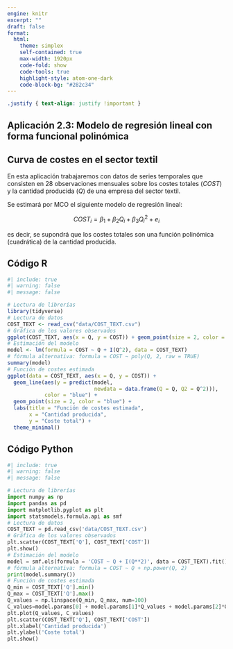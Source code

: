 ```yaml
---
engine: knitr
excerpt: ""
draft: false
format: 
  html:
    theme: simplex
    self-contained: true
    max-width: 1920px
    code-fold: show
    code-tools: true
    highlight-style: atom-one-dark
    code-block-bg: "#282c34"
---
```


```css
.justify { text-align: justify !important }
```

::: justify
# Aplicación 2.3: Modelo de regresión lineal con forma funcional polinómica {.unnumbered}

## Curva de costes en el sector textil {.unnumbered}

En esta aplicación trabajaremos con datos de series temporales que consisten en 28 observaciones mensuales sobre los costes totales (_COST_) y la cantidad producida (_Q_) de una empresa del sector textil.

Se estimará por MCO el siguiente modelo de regresión lineal:

$$COST_{i} = \beta_1 + \beta_2  Q_{i} +  \beta_3  Q_{i}^2 + e_{i}$$

es decir, se supondrá que los costes totales son una función polinómica (cuadrática) de la cantidad producida.
:::

## Código R {.unnumbered}

```r
#| include: true
#| warning: false
#| message: false

# Lectura de librerías
library(tidyverse)
# Lectura de datos
COST_TEXT <- read_csv("data/COST_TEXT.csv")
# Gráfica de los valores observados
ggplot(COST_TEXT, aes(x = Q, y = COST)) + geom_point(size = 2, color = "blue")
# Estimación del modelo
model <- lm(formula = COST ~ Q + I(Q^2), data = COST_TEXT)
# fórmula alternativa: formula = COST ~ poly(Q, 2, raw = TRUE)
summary(model)
# Función de costes estimada
ggplot(data = COST_TEXT, aes(x = Q, y = COST)) +
  geom_line(aes(y = predict(model, 
                            newdata = data.frame(Q = Q, Q2 = Q^2))), 
            color = "blue") +
  geom_point(size = 2, color = "blue") +
  labs(title = "Función de costes estimada", 
       x = "Cantidad producida", 
       y = "Coste total") +
  theme_minimal()
```

## Código Python {.unnumbered}

```python
#| include: true
#| warning: false
#| message: false

# Lectura de librerías
import numpy as np
import pandas as pd
import matplotlib.pyplot as plt
import statsmodels.formula.api as smf
# Lectura de datos
COST_TEXT = pd.read_csv('data/COST_TEXT.csv')
# Gráfica de los valores observados
plt.scatter(COST_TEXT['Q'], COST_TEXT['COST'])
plt.show()
# Estimación del modelo
model = smf.ols(formula = 'COST ~ Q + I(Q**2)', data = COST_TEXT).fit()
# fórmula alternativa: formula = COST ~ Q + np.power(Q, 2)
print(model.summary())
# Función de costes estimada
Q_min = COST_TEXT['Q'].min()
Q_max = COST_TEXT['Q'].max()
Q_values = np.linspace(Q_min, Q_max, num=100)
C_values=model.params[0] + model.params[1]*Q_values + model.params[2]*Q_values**2
plt.plot(Q_values, C_values)
plt.scatter(COST_TEXT['Q'], COST_TEXT['COST'])
plt.xlabel('Cantidad producida')
plt.ylabel('Coste total')
plt.show()
```
